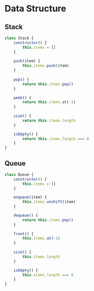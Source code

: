 # Data Structure
## Stack
```js
class Stack {
    constructor() {
        this.items = []
    }
    
    push(item) {
        this.items.push(item)
    }
    
    pop() {
        return this.items.pop()
    }

    peek() {
        return this.items.at(-1)
    }
    
    size() {
        return this.items.length
    }

    isEmpty() {
        return this.items.length === 0
    }
}
```
## Queue
```js
class Queue {
    constructor() {
        this.items = []
    }

    enqueue(item) {
        this.items.unshift(item)
    }

    dequeue() {
        return this.items.pop()
    }
    
    front() {
        this.items.at(-1)
    }
    
    size() {
        this.items.length
    }

    isEmpty() {
        this.items.length === 0
    }
}
```